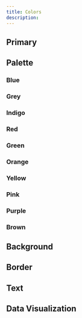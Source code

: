```yaml
---
title: Colors
description:
---
```


## Primary

<Colors category="colorPrimary" />

## Palette

### Blue

<Colors category="colorPaletteBlue" />

### Grey

<Colors category="colorPaletteGrey" />

### Indigo

<Colors category="colorPaletteIndigo" />

### Red

<Colors category="colorPaletteRed" />

### Green

<Colors category="colorPaletteGreen" />

### Orange

<Colors category="colorPaletteOrange" />

### Yellow

<Colors category="colorPaletteYellow" />

### Pink

<Colors category="colorPalettePink" />

### Purple

<Colors category="colorPalettePurple" />

### Brown

<Colors category="colorPaletteBrown" />

## Background

<Colors category="colorBackground" />

## Border

<Colors category="colorBorder" />

## Text

<Colors category="colorText" />

## Data Visualization

<Colors category="colorDataViz" />
